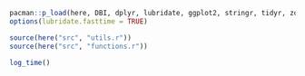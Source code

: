 ```r
pacman::p_load(here, DBI, dplyr, lubridate, ggplot2, stringr, tidyr, zoo, tidyverse, scales)
options(lubridate.fasttime = TRUE)

source(here("src", "utils.r"))
source(here("src", "functions.r"))

log_time()
```